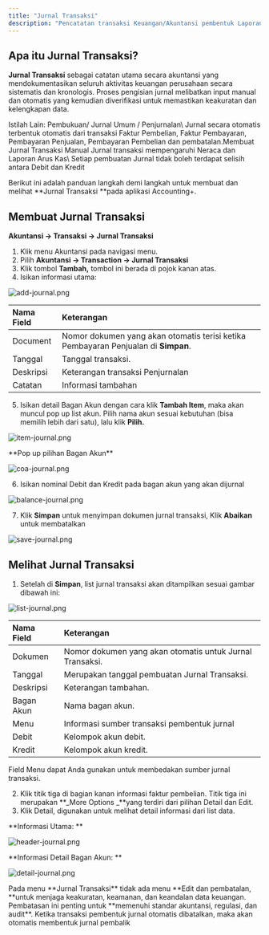 ```yaml
---
title: "Jurnal Transaksi"
description: "Pencatatan transaksi Keuangan/Akuntansi pembentuk Laporan Keuangan"
---
```


## Apa itu Jurnal Transaksi?

**Jurnal Transaksi** sebagai catatan utama secara akuntansi yang mendokumentasikan seluruh aktivitas keuangan perusahaan secara sistematis dan kronologis. Proses pengisian jurnal melibatkan input manual dan otomatis yang kemudian diverifikasi untuk memastikan keakuratan dan kelengkapan data.

<Info>
  Istilah Lain: Pembukuan/ Jurnal Umum / Penjurnalan\
  Jurnal secara otomatis terbentuk otomatis dari transaksi Faktur Pembelian, Faktur Pembayaran, Pembayaran Penjualan, Pembayaran Pembelian dan pembatalan.Membuat Jurnal Transaksi Manual
</Info>

<Warning>
  Jurnal transaksi mempengaruhi Neraca dan Laporan Arus Kas\
  Setiap pembuatan Jurnal tidak boleh terdapat selisih antara Debit dan Kredit
</Warning>

Berikut ini adalah panduan langkah demi langkah untuk membuat dan melihat **Jurnal Transaksi **pada aplikasi Accounting\+.

## Membuat Jurnal Transaksi

**Akuntansi → Transaksi → Jurnal Transaksi**

1. Klik menu Akuntansi pada navigasi menu.
2. Pilih **Akuntansi → Transaction → Jurnal Transaksi**
3. Klik tombol **Tambah,** tombol ini berada di pojok kanan atas.
4. Isikan informasi utama:

![add-journal.png](/images/add-journal.png)

| Nama Field | Keterangan                                                                         |
| :--------- | :--------------------------------------------------------------------------------- |
| Document   | Nomor dokumen yang akan otomatis terisi ketika Pembayaran Penjualan di **Simpan**. |
| Tanggal    | Tanggal transaksi.                                                                 |
| Deskripsi  | Keterangan transaksi Penjurnalan                                                   |
| Catatan    | Informasi tambahan                                                                 |

5. Isikan detail Bagan Akun dengan cara klik **Tambah Item**, maka akan muncul pop up list akun. Pilih nama akun sesuai kebutuhan (bisa memilih lebih dari satu), lalu klik **Pilih.**

![item-journal.png](/images/item-journal.png)

<Info>
  **Pop up pilihan Bagan Akun**

  ![coa-journal.png](/images/coa-journal.png)
</Info>

6. Isikan nominal Debit dan Kredit pada bagan akun yang akan dijurnal

![balance-journal.png](/images/balance-journal.png)

7. Klik **Simpan** untuk menyimpan dokumen jurnal transaksi, Klik **Abaikan** untuk membatalkan

![save-journal.png](/images/save-journal.png)

## Melihat Jurnal Transaksi

1. Setelah di **Simpan**, list jurnal transaksi akan ditampilkan sesuai gambar dibawah ini: 

![list-journal.png](/images/list-journal.png)

| Nama Field | Keterangan                                               |
| :--------- | :------------------------------------------------------- |
| Dokumen    | Nomor dokumen yang akan otomatis untuk Jurnal Transaksi. |
| Tanggal    | Merupakan tanggal pembuatan Jurnal Transaksi.            |
| Deskripsi  | Keterangan tambahan.                                     |
| Bagan Akun | Nama bagan akun.                                         |
| Menu       | Informasi sumber transaksi pembentuk jurnal              |
| Debit      | Kelompok akun debit.                                     |
| Kredit     | Kelompok akun kredit.                                    |

<Info>
  Field Menu dapat Anda gunakan untuk membedakan sumber jurnal transaksi.
</Info>

2. Klik titik tiga di bagian kanan informasi faktur pembelian. Titik tiga ini merupakan **_More Options _**yang terdiri dari pilihan Detail dan Edit. 
3. Klik Detail, digunakan untuk melihat detail informasi dari list data.

**Informasi Utama: **

![header-journal.png](/images/header-journal.png)

**Informasi Detail Bagan Akun: **

![detail-journal.png](/images/detail-journal.png)

<Warning>
  Pada menu **Jurnal Transaksi** tidak ada menu **Edit dan pembatalan, **untuk menjaga keakuratan, keamanan, dan keandalan data keuangan. Pembatasan ini penting untuk **memenuhi standar akuntansi, regulasi, dan audit**.
</Warning>

<Tip>
  Ketika transaksi pembentuk jurnal otomatis dibatalkan, maka akan otomatis membentuk jurnal pembalik
</Tip>